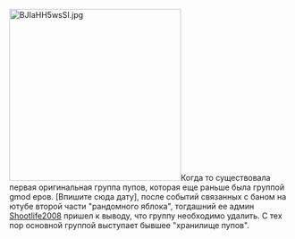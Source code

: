 [[File:BJIaHH5wsSI.jpg|none|thumb|307x307px]]Когда то существовала первая оригинальная группа пупов, которая еще раньше была группой gmod еров. [Впишите сюда дату], после событий связанных с баном на ютубе второй части "рандомного яблока", тогдашний ее админ [[Shootlife2008]] пришел к выводу, что группу необходимо удалить. С тех пор основной группой выступает бывшее "хранилище пупов".